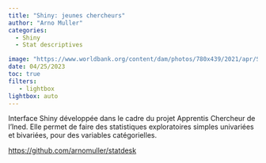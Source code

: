 ```yaml
---
title: "Shiny: jeunes chercheurs"
author: "Arno Muller"
categories:
  - Shiny
  - Stat descriptives

image: "https://www.worldbank.org/content/dam/photos/780x439/2021/apr/Shiny-logo.png"
date: 04/25/2023
toc: true
filters:
   - lightbox
lightbox: auto
---
```



Interface Shiny développée dans le cadre du projet Apprentis Chercheur de l'Ined. Elle permet de faire des statistiques exploratoires simples univariées et bivariées, pour des variables catégorielles.

<https://github.com/arnomuller/statdesk>



